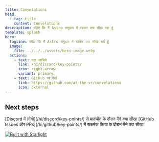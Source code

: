 ```yaml
---
title: Convelations
head:
  - tag: title
    content: Convelations
description: पढ़िए कि मैं Astro समुदाय में रहकर क्या सीख रहा हूं
template: splash
hero:
  tagline: पढ़िए कि मैं Astro समुदाय में रहकर क्या सीख रहा हूं
  image:
    file: ../../../assets/hero-image.webp
  actions:
    - text: यहा जांचिये
      link: /hi/discord/key-points/
      icon: right-arrow
      variant: primary
    - text: GitHub पर देखें
      link: https://github.com/at-the-vr/convelations
      icon: external
---
```



## Next steps

<CardGrid>
	<Card title="Discord" icon="discord">
		[Discord में लोगो](/hi/discord/key-points/) से बातचीत के दौरान मैंने क्या सीखा
    </Card>
	<Card title="GitHub" icon="github">
		[GitHub Issues और PRs](/hi/github/key-points/) में सकर्मक क्रिया के दौरान मैंने क्या सीखा
	</Card>
</CardGrid>

<footer style={{display:'flex', justifyContent:'center', alignItems: 'center'}}>

[![Built with Starlight](https://astro.badg.es/v2/built-with-starlight/small.svg)](https://starlight.astro.build)

</footer>

